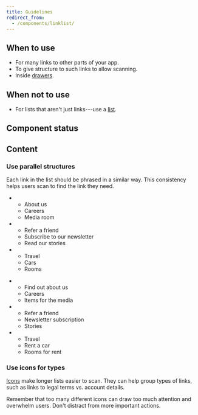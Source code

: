 ```yaml
---
title: Guidelines
redirect_from:
  - /components/linklist/
---
```


<ReactExample exampleId="LinkList-default" />

## When to use

- For many links to other parts of your app.
- To give structure to such links to allow scanning.
- Inside [drawers](/components/overlay/drawer/).

## When not to use

- For lists that aren't just links---use a [list](/components/structure/list/).

## Component status

<ComponentStatus component="LinkList" />

## Content

### Use parallel structures

Each link in the list should be phrased in a similar way.
This consistency helps users scan to find the link they need.

<GuidelinesSideBySide>

<Do>

- - About us
  - Careers
  - Media room
- - Refer a friend
  - Subscribe to our newsletter
  - Read our stories
- - Travel
  - Cars
  - Rooms

</Do>

<Dont>

- - Find out about us
  - Careers
  - Items for the media
- - Refer a friend
  - Newsletter subscription
  - Stories
- - Travel
  - Rent a car
  - Rooms for rent

</Dont>

</GuidelinesSideBySide>

### Use icons for types

[Icons](/components/visuals/icon/) make longer lists easier to scan.
They can help group types of links,
such as links to legal terms vs. account details.

Remember that too many different icons can draw too much attention and overwhelm users.
Don't distract from more important actions.
